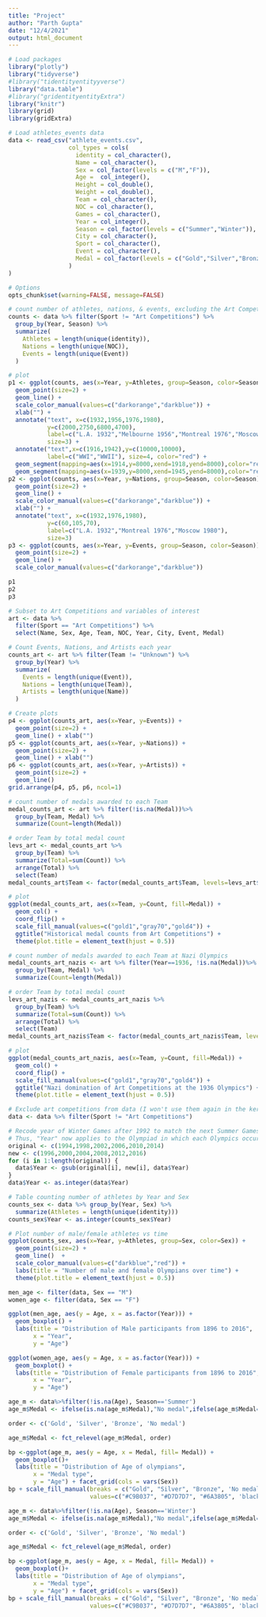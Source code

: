 ---
title: "Project"
author: "Parth Gupta"
date: "12/4/2021"
output: html_document
---

```{r}
# Load packages
library("plotly")
library("tidyverse")
#library("tidentityentityyverse")
library("data.table")
#library("gridentityentityExtra")
library("knitr")
library(grid)
library(gridExtra)

# Load athletes_events data 
data <- read_csv("athlete_events.csv",
                 col_types = cols(
                   identity = col_character(),
                   Name = col_character(),
                   Sex = col_factor(levels = c("M","F")),
                   Age =  col_integer(),
                   Height = col_double(),
                   Weight = col_double(),
                   Team = col_character(),
                   NOC = col_character(),
                   Games = col_character(),
                   Year = col_integer(),
                   Season = col_factor(levels = c("Summer","Winter")),
                   City = col_character(),
                   Sport = col_character(),
                   Event = col_character(),
                   Medal = col_factor(levels = c("Gold","Silver","Bronze"))
                 )
)

# Options
opts_chunk$set(warning=FALSE, message=FALSE)
```
```{r}

# count number of athletes, nations, & events, excluding the Art Competitions
counts <- data %>% filter(Sport != "Art Competitions") %>%
  group_by(Year, Season) %>%
  summarize(
    Athletes = length(unique(identity)),
    Nations = length(unique(NOC)),
    Events = length(unique(Event))
  )

# plot
p1 <- ggplot(counts, aes(x=Year, y=Athletes, group=Season, color=Season)) +
  geom_point(size=2) +
  geom_line() +
  scale_color_manual(values=c("darkorange","darkblue")) +
  xlab("") +  
  annotate("text", x=c(1932,1956,1976,1980),
           y=c(2000,2750,6800,4700),
           label=c("L.A. 1932","Melbourne 1956","Montreal 1976","Moscow 1980"),
           size=3) +
  annotate("text",x=c(1916,1942),y=c(10000,10000),
           label=c("WWI","WWII"), size=4, color="red") +
  geom_segment(mapping=aes(x=1914,y=8000,xend=1918,yend=8000),color="red", size=2) +
  geom_segment(mapping=aes(x=1939,y=8000,xend=1945,yend=8000),color="red", size=2)
p2 <- ggplot(counts, aes(x=Year, y=Nations, group=Season, color=Season)) +
  geom_point(size=2) +
  geom_line() +
  scale_color_manual(values=c("darkorange","darkblue")) +
  xlab("") +  
  annotate("text", x=c(1932,1976,1980),
           y=c(60,105,70),
           label=c("L.A. 1932","Montreal 1976","Moscow 1980"),
           size=3)
p3 <- ggplot(counts, aes(x=Year, y=Events, group=Season, color=Season)) +
  geom_point(size=2) +
  geom_line() +
  scale_color_manual(values=c("darkorange","darkblue"))

p1
p2
p3
```
```{r}
# Subset to Art Competitions and variables of interest
art <- data %>% 
  filter(Sport == "Art Competitions") %>%
  select(Name, Sex, Age, Team, NOC, Year, City, Event, Medal)

# Count Events, Nations, and Artists each year
counts_art <- art %>% filter(Team != "Unknown") %>%
  group_by(Year) %>%
  summarize(
    Events = length(unique(Event)),
    Nations = length(unique(Team)),
    Artists = length(unique(Name))
  )

# Create plots
p4 <- ggplot(counts_art, aes(x=Year, y=Events)) +
  geom_point(size=2) +
  geom_line() + xlab("")
p5 <- ggplot(counts_art, aes(x=Year, y=Nations)) +
  geom_point(size=2) +
  geom_line() + xlab("")
p6 <- ggplot(counts_art, aes(x=Year, y=Artists)) +
  geom_point(size=2) +
  geom_line()
grid.arrange(p4, p5, p6, ncol=1)
```
```{r}
# count number of medals awarded to each Team
medal_counts_art <- art %>% filter(!is.na(Medal))%>%
  group_by(Team, Medal) %>%
  summarize(Count=length(Medal)) 

# order Team by total medal count
levs_art <- medal_counts_art %>%
  group_by(Team) %>%
  summarize(Total=sum(Count)) %>%
  arrange(Total) %>%
  select(Team)
medal_counts_art$Team <- factor(medal_counts_art$Team, levels=levs_art$Team)

# plot
ggplot(medal_counts_art, aes(x=Team, y=Count, fill=Medal)) +
  geom_col() +
  coord_flip() +
  scale_fill_manual(values=c("gold1","gray70","gold4")) +
  ggtitle("Historical medal counts from Art Competitions") +
  theme(plot.title = element_text(hjust = 0.5))
```
```{r}
# count number of medals awarded to each Team at Nazi Olympics
medal_counts_art_nazis <- art %>% filter(Year==1936, !is.na(Medal))%>%
  group_by(Team, Medal) %>%
  summarize(Count=length(Medal)) 

# order Team by total medal count
levs_art_nazis <- medal_counts_art_nazis %>%
  group_by(Team) %>%
  summarize(Total=sum(Count)) %>%
  arrange(Total) %>%
  select(Team)
medal_counts_art_nazis$Team <- factor(medal_counts_art_nazis$Team, levels=levs_art_nazis$Team)

# plot
ggplot(medal_counts_art_nazis, aes(x=Team, y=Count, fill=Medal)) +
  geom_col() +
  coord_flip() +
  scale_fill_manual(values=c("gold1","gray70","gold4")) +
  ggtitle("Nazi domination of Art Competitions at the 1936 Olympics") +
  theme(plot.title = element_text(hjust = 0.5))
```
```{r}
# Exclude art competitions from data (I won't use them again in the kernel)
data <- data %>% filter(Sport != "Art Competitions")

# Recode year of Winter Games after 1992 to match the next Summer Games
# Thus, "Year" now applies to the Olympiad in which each Olympics occurred 
original <- c(1994,1998,2002,2006,2010,2014)
new <- c(1996,2000,2004,2008,2012,2016)
for (i in 1:length(original)) {
  data$Year <- gsub(original[i], new[i], data$Year)
}
data$Year <- as.integer(data$Year)

# Table counting number of athletes by Year and Sex
counts_sex <- data %>% group_by(Year, Sex) %>%
  summarize(Athletes = length(unique(identity)))
counts_sex$Year <- as.integer(counts_sex$Year)

# Plot number of male/female athletes vs time
ggplot(counts_sex, aes(x=Year, y=Athletes, group=Sex, color=Sex)) +
  geom_point(size=2) +
  geom_line()  +
  scale_color_manual(values=c("darkblue","red")) +
  labs(title = "Number of male and female Olympians over time") +
  theme(plot.title = element_text(hjust = 0.5))
```
```{r, fig.width=11, fig.height=4}

men_age <- filter(data, Sex == "M")
women_age <- filter(data, Sex == "F")

ggplot(men_age, aes(y = Age, x = as.factor(Year))) +
  geom_boxplot() + 
  labs(title = "Distribution of Male participants from 1896 to 2016",
       x = "Year",
       y = "Age")

ggplot(women_age, aes(y = Age, x = as.factor(Year))) +
  geom_boxplot() + 
  labs(title = "Distribution of Female participants from 1896 to 2016",
       x = "Year",
       y = "Age")

```
```{r}
age_m <- data%>%filter(!is.na(Age), Season=='Summer')
age_m$Medal <- ifelse(is.na(age_m$Medal),"No medal",ifelse(age_m$Medal=="Gold","Gold",ifelse(age_m$Medal=="Silver","Silver","Bronze")))

order <- c('Gold', 'Silver', 'Bronze', 'No medal')

age_m$Medal <- fct_relevel(age_m$Medal, order)

bp <-ggplot(age_m, aes(y = Age, x = Medal, fill= Medal)) +
  geom_boxplot()+ 
  labs(title = "Distribution of Age of olympians",
       x = "Medal type",
       y = "Age") + facet_grid(cols = vars(Sex))
bp + scale_fill_manual(breaks = c("Gold", "Silver", "Bronze", 'No medal'), 
                       values=c("#C9B037", "#D7D7D7", "#6A3805", 'black'))
```
```{r}
age_m <- data%>%filter(!is.na(Age), Season=='Winter')
age_m$Medal <- ifelse(is.na(age_m$Medal),"No medal",ifelse(age_m$Medal=="Gold","Gold",ifelse(age_m$Medal=="Silver","Silver","Bronze")))

order <- c('Gold', 'Silver', 'Bronze', 'No medal')

age_m$Medal <- fct_relevel(age_m$Medal, order)

bp <-ggplot(age_m, aes(y = Age, x = Medal, fill= Medal)) +
  geom_boxplot()+ 
  labs(title = "Distribution of Age of olympians",
       x = "Medal type",
       y = "Age") + facet_grid(cols = vars(Sex))
bp + scale_fill_manual(breaks = c("Gold", "Silver", "Bronze", 'No medal'), 
                       values=c("#C9B037", "#D7D7D7", "#6A3805", 'black'))
```